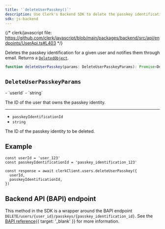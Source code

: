 ```yaml
---
title: '`deleteUserPasskey()`'
description: Use Clerk's Backend SDK to delete the passkey identification for a given user.
sdk: js-backend
---
```


{/* clerk/javascript file: https://github.com/clerk/javascript/blob/main/packages/backend/src/api/endpoints/UserApi.ts#L403 */}

Deletes the passkey identification for a given user and notifies them through email. Returns a [`DeletedObject`](/docs/references/javascript/types/deleted-object-resource).

```ts
function deleteUserPasskey(params: DeleteUserPasskeyParams): Promise<DeletedObject>
```

## `DeleteUserPasskeyParams`

<Properties>
  - `userId`
  - `string`

  The ID of the user that owns the passkey identity.

  ---

  - `passkeyIdentificationId`
  - `string`

  The ID of the passkey identity to be deleted.
</Properties>

## Example

<Include src="_partials/backend/usage" />

```tsx
const userId = 'user_123'
const passkeyIdentificationId = 'passkey_identification_123'

const response = await clerkClient.users.deleteUserPasskey({
  userId,
  passkeyIdentificationId,
})
```

## Backend API (BAPI) endpoint

This method in the SDK is a wrapper around the BAPI endpoint `DELETE/users/{user_id}/passkeys/{passkey_identification_id}`. See the [BAPI reference](/docs/reference/backend-api/tag/users/delete/users/%7Buser_id%7D/passkeys/%7Bpasskey_identification_id%7D){{ target: '_blank' }} for more information.
